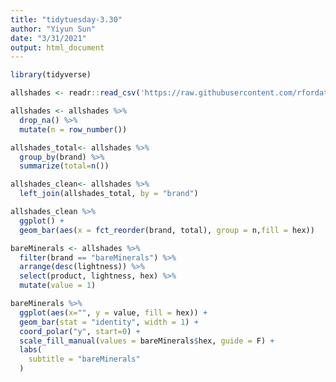 ```yaml
---
title: "tidytuesday-3.30"
author: "Yiyun Sun"
date: "3/31/2021"
output: html_document
---
```

```r
library(tidyverse)
```

```r
allshades <- readr::read_csv('https://raw.githubusercontent.com/rfordatascience/tidytuesday/master/data/2021/2021-03-30/allShades.csv')

```

```r
allshades <- allshades %>%
  drop_na() %>% 
  mutate(n = row_number())

allshades_total<- allshades %>% 
  group_by(brand) %>% 
  summarize(total=n())

allshades_clean<- allshades %>% 
  left_join(allshades_total, by = "brand")

```

```r
allshades_clean %>% 
  ggplot() + 
  geom_bar(aes(x = fct_reorder(brand, total), group = n,fill = hex))
```




```r
bareMinerals <- allshades %>%
  filter(brand == "bareMinerals") %>%
  arrange(desc(lightness)) %>%
  select(product, lightness, hex) %>%
  mutate(value = 1)
```

```r
bareMinerals %>%
  ggplot(aes(x="", y = value, fill = hex)) +
  geom_bar(stat = "identity", width = 1) +
  coord_polar("y", start=0) +
  scale_fill_manual(values = bareMinerals$hex, guide = F) +
  labs(
    subtitle = "bareMinerals"
  ) 

```












